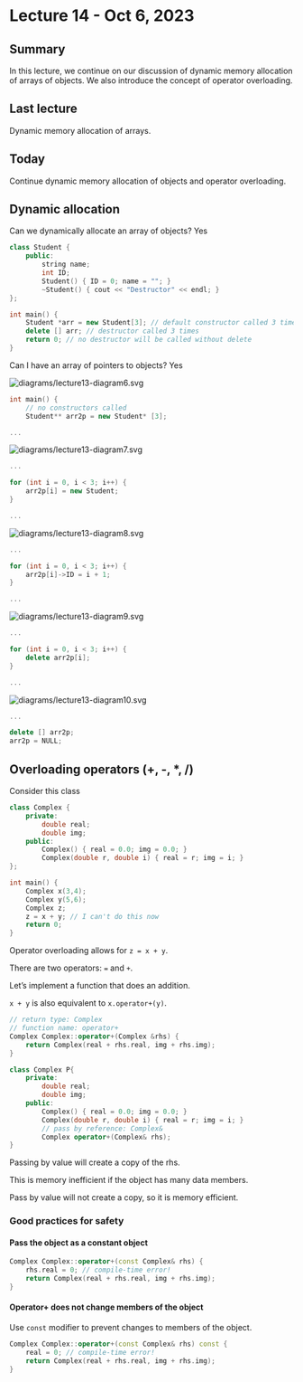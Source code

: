 # Lecture 14 - Oct 6, 2023

## Summary

In this lecture, we continue on our discussion of dynamic memory allocation of
arrays of objects. We also introduce the concept of operator overloading.

## Last lecture

Dynamic memory allocation of arrays.

## Today

Continue dynamic memory allocation of objects and operator overloading.

## Dynamic allocation

Can we dynamically allocate an array of objects? Yes

```cpp
class Student {
	public:
		string name;
		int ID;
		Student() { ID = 0; name = ""; }
		~Student() { cout << "Destructor" << endl; }
};

int main() {
	Student *arr = new Student[3]; // default constructor called 3 times
	delete [] arr; // destructor called 3 times
	return 0; // no destructor will be called without delete
}
```

Can I have an array of pointers to objects? Yes

<img src="diagrams/lecture13-diagram6.svg" alt="diagrams/lecture13-diagram6.svg">

```cpp
int main() {
	// no constructors called
	Student** arr2p = new Student* [3];

...
```

<img src="diagrams/lecture13-diagram7.svg" alt="diagrams/lecture13-diagram7.svg">

```cpp
...

for (int i = 0, i < 3; i++) {
	arr2p[i] = new Student;
}

...
```

<img src="diagrams/lecture13-diagram8.svg" alt="diagrams/lecture13-diagram8.svg">

```cpp
...

for (int i = 0, i < 3; i++) {
	arr2p[i]->ID = i + 1;
}

...
```

<img src="diagrams/lecture13-diagram9.svg" alt="diagrams/lecture13-diagram9.svg">

```cpp
...

for (int i = 0, i < 3; i++) {
	delete arr2p[i];
}

...
```

<img src="diagrams/lecture13-diagram10.svg" alt="diagrams/lecture13-diagram10.svg">

```cpp
...

delete [] arr2p;
arr2p = NULL;
```

## Overloading operators (+, -, *, /)

Consider this class

```cpp
class Complex {
	private:
		double real;
		double img;
	public:
		Complex() { real = 0.0; img = 0.0; }
		Complex(double r, double i) { real = r; img = i; }
};

int main() {
	Complex x(3,4);
	Complex y(5,6);
	Complex z;
	z = x + y; // I can't do this now
	return 0;
}
```

Operator overloading allows for `z = x + y`.

There are two operators: `=` and `+`.

Let's implement a function that does an addition.

`x + y` is also equivalent to `x.operator+(y)`.

```cpp
// return type: Complex
// function name: operator+
Complex Complex::operator+(Complex &rhs) {
	return Complex(real + rhs.real, img + rhs.img);
}

class Complex P{
	private:
		double real;
		double img;
	public:
		Complex() { real = 0.0; img = 0.0; }
		Complex(double r, double i) { real = r; img = i; }
		// pass by reference: Complex&
		Complex operator+(Complex& rhs);
}
```

Passing by value will create a copy of the rhs.

This is memory inefficient if the object has many data members.

Pass by value will not create a copy, so it is memory efficient.

### Good practices for safety

#### Pass the object as a constant object

```cpp
Complex Complex::operator+(const Complex& rhs) {
	rhs.real = 0; // compile-time error!
	return Complex(real + rhs.real, img + rhs.img);
}
```

#### Operator+ does not change members of the object

Use `const` modifier to prevent changes to members of the object.

```cpp
Complex Complex::operator+(const Complex& rhs) const {
	real = 0; // compile-time error!
	return Complex(real + rhs.real, img + rhs.img);
}
```
